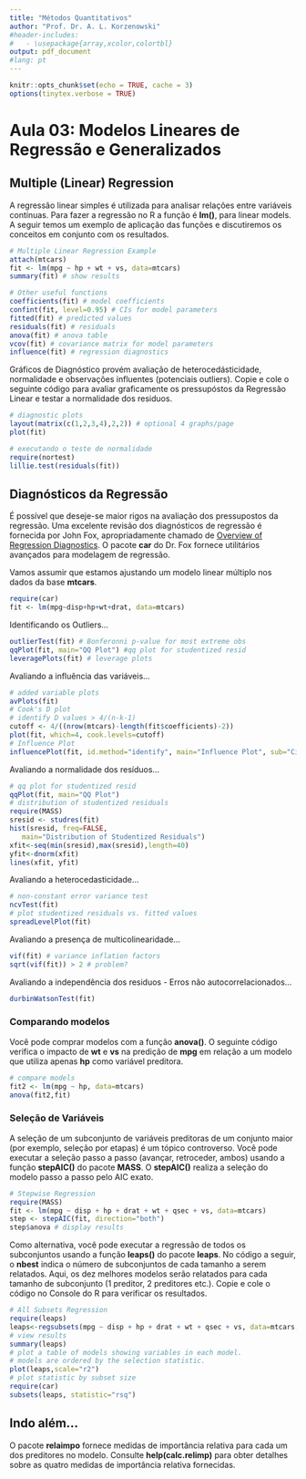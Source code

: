 ```yaml
---
title: "Métodos Quantitativos"
author: "Prof. Dr. A. L. Korzenowski"
#header-includes:
#   - \usepackage{array,xcolor,colortbl}
output: pdf_document
#lang: pt
---
```

```r
knitr::opts_chunk$set(echo = TRUE, cache = 3)
options(tinytex.verbose = TRUE)
```
# Aula 03: Modelos Lineares de Regressão e Generalizados

## Multiple (Linear) Regression
A regressão linear simples é utilizada para analisar relações entre variáveis contínuas. Para fazer a regressão no R a função é **lm()**, para linear models. A seguir temos um exemplo de aplicação das funções e discutiremos os conceitos em conjunto com os resultados.

```r
# Multiple Linear Regression Example 
attach(mtcars)
fit <- lm(mpg ~ hp + wt + vs, data=mtcars)
summary(fit) # show results

# Other useful functions 
coefficients(fit) # model coefficients
confint(fit, level=0.95) # CIs for model parameters 
fitted(fit) # predicted values
residuals(fit) # residuals
anova(fit) # anova table 
vcov(fit) # covariance matrix for model parameters 
influence(fit) # regression diagnostics
```

Gráficos de Diagnóstico provém avaliação de heterocedásticidade, normalidade e observações influentes (potenciais outliers). Copie e cole o seguinte código para avaliar graficamente os pressupóstos da Regressão Linear e testar a normalidade dos residuos.
```r
# diagnostic plots 
layout(matrix(c(1,2,3,4),2,2)) # optional 4 graphs/page 
plot(fit)

# executando o teste de normalidade
require(nortest)
lillie.test(residuals(fit))
```

## Diagnósticos da Regressão
É possível que deseje-se maior rigos na avaliação dos pressupostos da regressão. Uma excelente revisão dos diagnósticos de regressão é fornecida por John Fox, apropriadamente chamado de [Overview of Regression Diagnostics](http://socserv.socsci.mcmaster.ca/jfox/Courses/Brazil-2009/index.html). O pacote **car** do Dr. Fox fornece utilitários avançados para modelagem de regressão.

Vamos assumir que estamos ajustando um modelo linear múltiplo nos dados da base **mtcars**.
```r
require(car)
fit <- lm(mpg~disp+hp+wt+drat, data=mtcars)
```

Identificando os Outliers...
```r
outlierTest(fit) # Bonferonni p-value for most extreme obs
qqPlot(fit, main="QQ Plot") #qq plot for studentized resid 
leveragePlots(fit) # leverage plots
```

Avaliando a influência das variáveis...
```r
# added variable plots 
avPlots(fit)
# Cook's D plot
# identify D values > 4/(n-k-1) 
cutoff <- 4/((nrow(mtcars)-length(fit$coefficients)-2)) 
plot(fit, which=4, cook.levels=cutoff)
# Influence Plot 
influencePlot(fit, id.method="identify", main="Influence Plot", sub="Circle size is proportial to Cook's Distance" )
```

Avaliando a normalidade dos resíduos...
```r
# qq plot for studentized resid
qqPlot(fit, main="QQ Plot")
# distribution of studentized residuals
require(MASS)
sresid <- studres(fit) 
hist(sresid, freq=FALSE, 
   main="Distribution of Studentized Residuals")
xfit<-seq(min(sresid),max(sresid),length=40) 
yfit<-dnorm(xfit) 
lines(xfit, yfit)
```

Avaliando a heterocedasticidade...
```r
# non-constant error variance test
ncvTest(fit)
# plot studentized residuals vs. fitted values 
spreadLevelPlot(fit)
```

Avaliando a presença de multicolinearidade...
```r
vif(fit) # variance inflation factors 
sqrt(vif(fit)) > 2 # problem?
```

Avaliando a independência dos residuos - Erros não autocorrelacionados...
```r
durbinWatsonTest(fit)
```


### Comparando modelos
Você pode comprar modelos com a função **anova()**. O seguinte código verifica o impacto de **wt** e **vs** na predição de **mpg** em relação a um modelo que utiliza apenas **hp** como variável preditora. 

```r
# compare models
fit2 <- lm(mpg ~ hp, data=mtcars)
anova(fit2,fit)
```

### Seleção de Variáveis
A seleção de um subconjunto de variáveis preditoras de um conjunto maior (por exemplo, seleção por etapas) é um tópico controverso. Você pode executar a seleção passo a passo (avançar, retroceder, ambos) usando a função **stepAIC()** do pacote **MASS**. O **stepAIC()** realiza a seleção do modelo passo a passo pelo AIC exato.

```r
# Stepwise Regression
require(MASS)
fit <- lm(mpg ~ disp + hp + drat + wt + qsec + vs, data=mtcars)
step <- stepAIC(fit, direction="both")
step$anova # display results
```

Como alternativa, você pode executar a regressão de todos os subconjuntos usando a função **leaps()** do pacote **leaps**. No código a seguir, o **nbest** indica o número de subconjuntos de cada tamanho a serem relatados. Aqui, os dez melhores modelos serão relatados para cada tamanho de subconjunto (1 preditor, 2 preditores etc.). Copie e cole o código no Console do R para verificar os resultados.
```r
# All Subsets Regression
require(leaps)
leaps<-regsubsets(mpg ~ disp + hp + drat + wt + qsec + vs, data=mtcars,nbest=10)
# view results 
summary(leaps)
# plot a table of models showing variables in each model.
# models are ordered by the selection statistic.
plot(leaps,scale="r2")
# plot statistic by subset size 
require(car)
subsets(leaps, statistic="rsq")
```
## Indo além...
O pacote **relaimpo** fornece medidas de importância relativa para cada um dos preditores no modelo. Consulte **help(calc.relimp)** para obter detalhes sobre as quatro medidas de importância relativa fornecidas.

## 